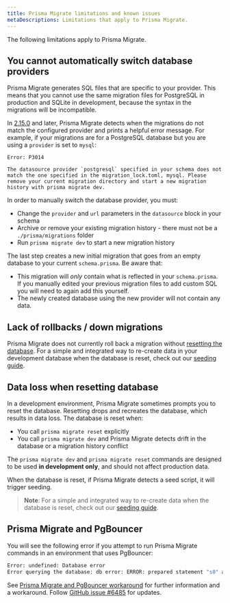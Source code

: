 ```yaml
---
title: Prisma Migrate limitations and known issues
metaDescriptions: Limitations that apply to Prisma Migrate.
---
```


<TopBlock>

The following limitations apply to Prisma Migrate.

</TopBlock>

## You cannot automatically switch database providers

Prisma Migrate generates SQL files that are specific to your provider. This means that you cannot use the same migration files for PostgreSQL in production and SQLite in development, because the syntax in the migrations will be incompatible.

In [2.15.0](https://github.com/prisma/prisma/releases/2.15.0) and later, Prisma Migrate detects when the migrations do not match the configured provider and prints a helpful error message. For example, if your migrations are for a PostgreSQL database but you are using a `provider` is set to `mysql`:

```
Error: P3014

The datasource provider `postgresql` specified in your schema does not match the one specified in the migration_lock.toml, mysql. Please remove your current migration directory and start a new migration history with prisma migrate dev.
```

In order to manually switch the database provider, you must:

- Change the `provider` and `url` parameters in the `datasource` block in your schema
- Archive or remove your existing migration history - there must not be a `./prisma/migrations` folder
- Run `prisma migrate dev` to start a new migration history

The last step creates a new initial migration that goes from an empty database to your current `schema.prisma`. Be aware that:

- This migration will _only_ contain what is reflected in your `schema.prisma`. If you manually edited your previous migration files to add custom SQL you will need to again add this yourself. 
- The newly created database using the new provider will not contain any data. 

## Lack of rollbacks / down migrations

Prisma Migrate does not currently roll back a migration without [resetting the database](#data-loss-when-resetting-database).
For a simple and integrated way to re-create data in your development database when the database is reset, check out our [seeding guide](../../../guides/database/seed-database).

## Data loss when resetting database

In a development environment, Prisma Migrate sometimes prompts you to reset the database. Resetting drops and recreates the database, which results in data loss. The database is reset when:

- You call `prisma migrate reset` explicitly
- You call `prisma migrate dev` and Prisma Migrate detects drift in the database or a migration history conflict

The `prisma migrate dev` and `prisma migrate reset` commands are designed to be used **in development only**, and should not affect production data.

When the database is reset, if Prisma Migrate detects a seed script, it will trigger seeding.

> **Note**: For a simple and integrated way to re-create data when the database is reset, check out our [seeding guide](../../../guides/database/seed-database).


## Prisma Migrate and PgBouncer

You will see the following error if you attempt to run Prisma Migrate commands in an environment that uses PgBouncer:

```bash
Error: undefined: Database error
Error querying the database: db error: ERROR: prepared statement "s0" already exists
```

See [Prisma Migrate and PgBouncer workaround](../../../guides/performance-and-optimization/connection-management/configure-pg-bouncer) for further information and a workaround. Follow [GitHub issue #6485](https://github.com/prisma/prisma/issues/6485) for updates.